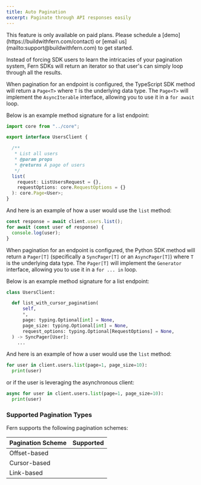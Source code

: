 ```yaml
---
title: Auto Pagination
excerpt: Paginate through API responses easily
---
```


<Warning title='Pro Feature'>
  This feature is only available on paid plans. Please schedule a [demo](https://buildwithfern.com/contact) 
  or [email us](mailto:support@buildwithfern.com) to get started. 
</Warning>

Instead of forcing SDK users to learn the intricacies of your 
pagination system, Fern SDKs will return an iterator so that user's can 
simply loop through all the results.

<Tabs>
<Tab title="TypeScript">

  When pagination for an endpoint is configured, the TypeScript SDK method 
  will return a `Page<T>` where `T` is the underlying data type. The `Page<T>`
  will implement the `AsyncIterable` interface, allowing you to use it in a
  `for await` loop.

  Below is an example method signature for a list endpoint: 
  ```typescript UsersClient.ts {10-13}
  import core from "../core";

  export interface UsersClient {

    /**
     * List all users
     * @param props 
     * @returns A page of users
     */
    list(
      request: ListUsersRequest = {}, 
      requestOptions: core.RequestOptions = {}
    ): core.Page<User>;
  }
  ```

  And here is an example of how a user would use the `list` method:
  ```typescript
  const response = await client.users.list();
  for await (const user of response) {
    console.log(user);
  }
  ```
</Tab>
<Tab title="Python">

  When pagination for an endpoint is configured, the Python SDK method 
  will return a `Pager[T]` (specifically a `SyncPager[T]` or an `AsyncPager[T]`) where `T` is the underlying data type. The `Pager[T]`
  will implement the `Generator` interface, allowing you to use it in a
  `for ... in` loop.

  Below is an example method signature for a list endpoint: 
  ```python client.py {3-9}
  class UsersClient:

    def list_with_cursor_pagination(
        self,
        *,
        page: typing.Optional[int] = None,
        page_size: typing.Optional[int] = None,
        request_options: typing.Optional[RequestOptions] = None,
    ) -> SyncPager[User]:
      ...
  ```

  And here is an example of how a user would use the `list` method:
  ```python
  for user in client.users.list(page=1, page_size=10):
    print(user)
  ```

  or if the user is leveraging the asynchronous client:
  ```python
  async for user in client.users.list(page=1, page_size=10):
    print(user)
  ```
</Tab>
</Tabs>

### Supported Pagination Types

Fern supports the following pagination schemes:

| Pagination Scheme | Supported                                        |
|-------------------|--------------------------------------------------|
| Offset-based      | <Icon icon="check" color="#84B060" />            |
| Cursor-based      | <Icon icon="check" color="#84B060" />            |
| Link-based        |                                                  |
